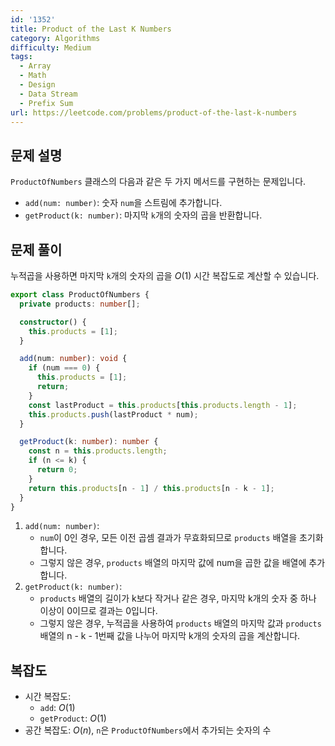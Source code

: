 ```yaml
---
id: '1352'
title: Product of the Last K Numbers
category: Algorithms
difficulty: Medium
tags:
  - Array
  - Math
  - Design
  - Data Stream
  - Prefix Sum
url: https://leetcode.com/problems/product-of-the-last-k-numbers
---
```


## 문제 설명

`ProductOfNumbers` 클래스의 다음과 같은 두 가지 메서드를 구현하는 문제입니다.

- `add(num: number)`: 숫자 `num`을 스트림에 추가합니다.
- `getProduct(k: number)`: 마지막 `k`개의 숫자의 곱을 반환합니다.

## 문제 풀이

누적곱을 사용하면 마지막 `k`개의 숫자의 곱을 $O(1)$ 시간 복잡도로 계산할 수 있습니다.

```typescript filename="solution.ts" copy
export class ProductOfNumbers {
  private products: number[];

  constructor() {
    this.products = [1];
  }

  add(num: number): void {
    if (num === 0) {
      this.products = [1];
      return;
    }
    const lastProduct = this.products[this.products.length - 1];
    this.products.push(lastProduct * num);
  }

  getProduct(k: number): number {
    const n = this.products.length;
    if (n <= k) {
      return 0;
    }
    return this.products[n - 1] / this.products[n - k - 1];
  }
}
```

1. `add(num: number)`:
   - `num`이 0인 경우, 모든 이전 곱셈 결과가 무효화되므로 `products` 배열을 초기화합니다.
   - 그렇지 않은 경우, `products` 배열의 마지막 값에 num을 곱한 값을 배열에 추가합니다.
2. `getProduct(k: number)`:
   - `products` 배열의 길이가 k보다 작거나 같은 경우, 마지막 k개의 숫자 중 하나 이상이 0이므로 결과는 0입니다.
   - 그렇지 않은 경우, 누적곱을 사용하여 `products` 배열의 마지막 값과 `products` 배열의 n - k - 1번째 값을 나누어 마지막 k개의 숫자의 곱을 계산합니다.

## 복잡도

- 시간 복잡도:
  - `add`: $O(1)$
  - `getProduct`: $O(1)$
- 공간 복잡도: $O(n)$, `n`은 `ProductOfNumbers`에서 추가되는 숫자의 수
